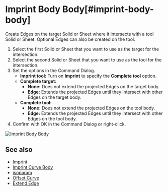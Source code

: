 
# Imprint Body Body[#imprint-body-body]

<Reference shortcut="" command="Imprint Body Body" button="" />

Create Edges on the target Solid or Sheet where it intersects with a tool Solid or Sheet. Optional Edges can also be created on the tool.

1. Select the first Solid or Sheet that you want to use as the target for the intersection.
2. Select the second Solid or Sheet that you want to use as the tool for the intersection.
3. Set the options in the Command Dialog.
   - **Imprint tool:** Turn on **Imprint** to specify the **Complete tool** option.
   - **Complete target:** 
        - **None:** Does not extend the projected Edges on the target body.
        - **Edge:** Extends the projected Edges until they intersect with other Edges on the target body.
   - **Complete tool:**
        - **None:** Does not extend the projected Edges on the tool body.
        - **Edge:** Extends the projected Edges until they intersect with other Edges on the tool body.   
4. Confirm with OK in the Command Dialog or right-click.

![Imprint Body Body](/img/imprint-body-body.gif)

## See also
- [Imprint](./imprint)
- [Imprint Curve Body](./imprint-curve-body)
- [isoparam](./isoparam)
- [Offset Curve](./offset-curve)
- [Extend Edge](./extend-edge)





